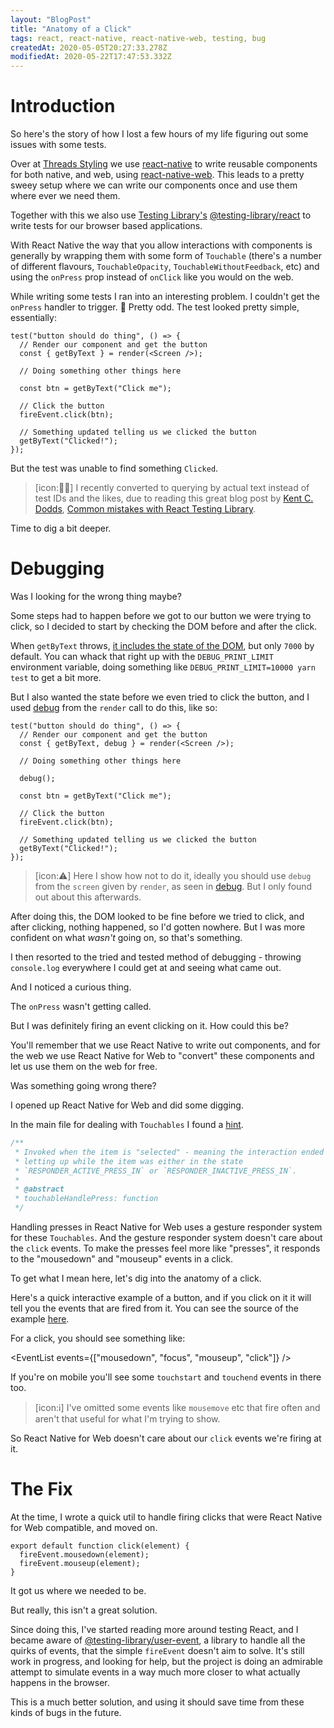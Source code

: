```yaml
---
layout: "BlogPost"
title: "Anatomy of a Click"
tags: react, react-native, react-native-web, testing, bug
createdAt: 2020-05-05T20:27:33.278Z
modifiedAt: 2020-05-22T17:47:53.332Z
---
```



# Introduction

So here's the story of how I lost a few hours of my life figuring out some issues with some tests.

Over at [Threads Styling](https://www.threadsstyling.com/) we use [react-native](https://reactnative.dev/) to write reusable components for both native, and web, using [react-native-web](https://github.com/necolas/react-native-web).
This leads to a pretty sweey setup where we can write our components once and use them where ever we need them.

Together with this we also use [Testing Library's](https://testing-library.com/) [@testing-library/react](https://www.npmjs.com/package/@testing-library/react) to write tests for our browser based applications.

With React Native the way that you allow interactions with components is generally by wrapping them with some form of `Touchable` (there's a number of different flavours, `TouchableOpacity`, `TouchableWithoutFeedback`, etc) and using the `onPress` prop instead of `onClick` like you would on the web.

While writing some tests I ran into an interesting problem. I couldn't get the `onPress` handler to trigger. 🤔 Pretty odd. The test looked pretty simple, essentially:

```tsx
test("button should do thing", () => {
  // Render our component and get the button
  const { getByText } = render(<Screen />);

  // Doing something other things here

  const btn = getByText("Click me");

  // Click the button
  fireEvent.click(btn);

  // Something updated telling us we clicked the button
  getByText("Clicked!");
});
```

But the test was unable to find something `Clicked`.

> [icon:👨‍💻] I recently converted to querying by actual text instead of test IDs and the likes, due to reading this great blog post by [Kent C. Dodds](https://twitter.com/kentcdodds/), [Common mistakes with React Testing Library](https://kentcdodds.com/blog/common-mistakes-with-react-testing-library).

Time to dig a bit deeper.

# Debugging

Was I looking for the wrong thing maybe?

Some steps had to happen before we got to our button we were trying to click, so I decided to start by checking the DOM before and after the click.

When `getByText` throws, [it includes the state of the DOM](https://testing-library.com/docs/dom-testing-library/api-helpers#debugging), but only `7000` by default. You can whack that right up with the `DEBUG_PRINT_LIMIT` environment variable, doing something like `DEBUG_PRINT_LIMIT=10000 yarn test` to get a bit more.

But I also wanted the state before we even tried to click the button, and I used [debug](https://testing-library.com/docs/dom-testing-library/api-queries#screendebug) from the `render` call to do this, like so:

```tsx
test("button should do thing", () => {
  // Render our component and get the button
  const { getByText, debug } = render(<Screen />);

  // Doing something other things here

  debug();

  const btn = getByText("Click me");

  // Click the button
  fireEvent.click(btn);

  // Something updated telling us we clicked the button
  getByText("Clicked!");
});
```

> [icon:⚠️] Here I show how not to do it, ideally you should use `debug` from the `screen` given by `render`, as seen in [debug](https://testing-library.com/docs/dom-testing-library/api-queries#screendebug). But I only found out about this afterwards.

After doing this, the DOM looked to be fine before we tried to click, and after clicking, nothing happened, so I'd gotten nowhere. But I was more confident on what _wasn't_ going on, so that's something.

I then resorted to the tried and tested method of debugging - throwing `console.log` everywhere I could get at and seeing what came out.

And I noticed a curious thing.

The `onPress` wasn't getting called.

But I was definitely firing an event clicking on it. How could this be?

You'll remember that we use React Native to write out components, and for the web we use React Native for Web to "convert" these components and let us use them on the web for free.

Was something going wrong there?

I opened up React Native for Web and did some digging.

In the main file for dealing with `Touchables` I found a [hint](https://github.com/necolas/react-native-web/blob/5287044f403d881a13e17f140c5575ce0661587f/packages/react-native-web/src/exports/Touchable/index.js#L608-L615).

```js:Touchable/index.js
/**
 * Invoked when the item is "selected" - meaning the interaction ended by
 * letting up while the item was either in the state
 * `RESPONDER_ACTIVE_PRESS_IN` or `RESPONDER_INACTIVE_PRESS_IN`.
 *
 * @abstract
 * touchableHandlePress: function
 */
```

Handling presses in React Native for Web uses a gesture responder system for these `Touchables`. And the gesture responder system doesn't care about the `click` events. To make the presses feel more like "presses", it responds to the "mousedown" and "mouseup" events in a click.

To get what I mean here, let's dig into the anatomy of a click.

Here's a quick interactive example of a button, and if you click on it it will tell you the events that are fired from it. You can see the source of the example [here](https://github.com/maael/mael/tree/master/components/atoms/EventExample).

<EventExample />

For a click, you should see something like:

<EventList events={["mousedown", "focus", "mouseup", "click"]} />

If you're on mobile you'll see some `touchstart` and `touchend` events in there too.

> [icon:ℹ️] I've omitted some events like `mousemove` etc that fire often and aren't that useful for what I'm trying to show.

So React Native for Web doesn't care about our `click` events we're firing at it.

# The Fix

At the time, I wrote a quick util to handle firing clicks that were React Native for Web compatible, and moved on.

```tsx:react-native-web-click.tsx
export default function click(element) {
  fireEvent.mousedown(element);
  fireEvent.mouseup(element);
}
```

It got us where we needed to be.

But really, this isn't a great solution.

Since doing this, I've started reading more around testing React, and I became aware of [@testing-library/user-event](https://github.com/testing-library/user-event), a library to handle all the quirks of events, that the simple `fireEvent` doesn't aim to solve. It's still work in progress, and looking for help, but the project is doing an admirable attempt to simulate events in a way much more closer to what actually happens in the browser.

This is a much better solution, and using it should save time from these kinds of bugs in the future.
